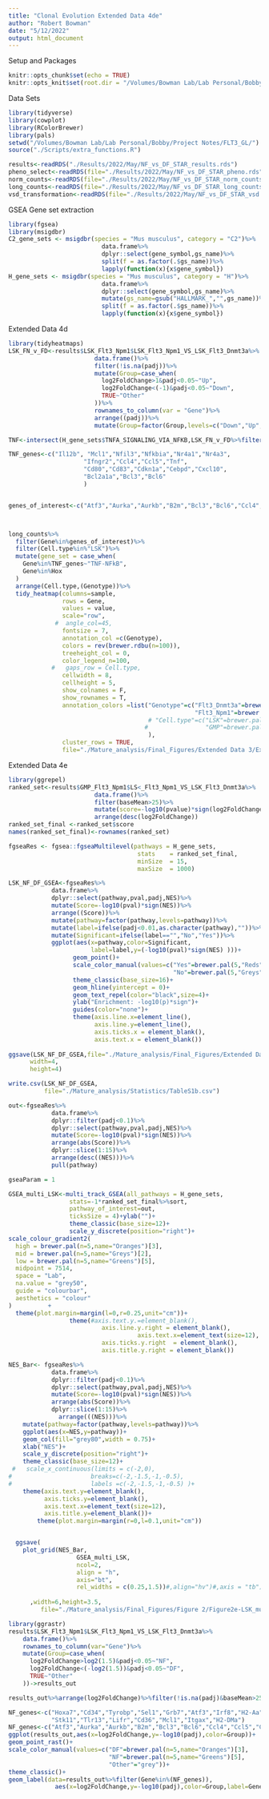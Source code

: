 ```yaml
---
title: "Clonal Evolution Extended Data 4de"
author: "Robert Bowman"
date: "5/12/2022"
output: html_document
---
```



Setup and Packages
```r
knitr::opts_chunk$set(echo = TRUE)
knitr::opts_knit$set(root.dir = "/Volumes/Bowman Lab/Lab Personal/Bobby/Project Notes/FLT3_GL/")
```

Data Sets
```r
library(tidyverse)
library(cowplot)
library(RColorBrewer)
library(pals)
setwd("/Volumes/Bowman Lab/Lab Personal/Bobby/Project Notes/FLT3_GL/")
source("./Scripts/extra_functions.R")

results<-readRDS("./Results/2022/May/NF_vs_DF_STAR_results.rds")
pheno_select<-readRDS(file="./Results/2022/May/NF_vs_DF_STAR_pheno.rds")
norm_counts<-readRDS(file="./Results/2022/May/NF_vs_DF_STAR_norm_counts.rds")
long_counts<-readRDS(file="./Results/2022/May/NF_vs_DF_STAR_long_counts.rds")
vsd_transformation<-readRDS(file="./Results/2022/May/NF_vs_DF_STAR_vsd.rds")
```


GSEA Gene set extraction
```R
library(fgsea)
library(msigdbr)
C2_gene_sets <- msigdbr(species = "Mus musculus", category = "C2")%>%
                          data.frame%>%
                          dplyr::select(gene_symbol,gs_name)%>%
                          split(f = as.factor(.$gs_name))%>%
                          lapply(function(x){x$gene_symbol})
H_gene_sets <- msigdbr(species = "Mus musculus", category = "H")%>%
                          data.frame%>%
                          dplyr::select(gene_symbol,gs_name)%>%
                          mutate(gs_name=gsub("HALLMARK_","",gs_name))%>%
                          split(f = as.factor(.$gs_name))%>%
                          lapply(function(x){x$gene_symbol})
```


Extended Data 4d
```r
library(tidyheatmaps)
LSK_FN_v_FD<-results$LSK_Flt3_Npm1$LSK_Flt3_Npm1_VS_LSK_Flt3_Dnmt3a%>%
                        data.frame()%>%
                        filter(!is.na(padj))%>%
                        mutate(Group=case_when(
                          log2FoldChange>1&padj<0.05~"Up",
                          log2FoldChange<(-1)&padj<0.05~"Down",
                          TRUE~"Other"
                        ))%>%
                        rownames_to_column(var = "Gene")%>%
                        arrange((padj))%>%
                        mutate(Group=factor(Group,levels=c("Down","Up","Other")))

TNF<-intersect(H_gene_sets$TNFA_SIGNALING_VIA_NFKB,LSK_FN_v_FD%>%filter(Group=="Up")%>%pull(Gene))

TNF_genes<-c("Il12b", "Mcl1","Nfil3","Nfkbia","Nr4a1","Nr4a3",
                     "Ifngr2","Ccl4","Ccl5","Tnf",
                     "Cd80","Cd83","Cdkn1a","Cebpd","Cxcl10",
                     "Bcl2a1a","Bcl3","Bcl6"  
                     )


genes_of_interest<-c("Atf3","Aurka","Aurkb","B2m","Bcl3","Bcl6","Ccl4","Ccl5","Ccnd1","Cd40","Cd74","Cenpe","Ciita","Chek1","Chek2","Csf2rb2","Cxcl10","Dusp1","Dusp2","Dusp4","Dusp5","E2f8","Egr1","Egr2","Egr3","Fos","Fosb","H2-DMa","Id2","Ido1","Ifngr2","Il12b","Il1b","Il6st","Irf4","Irf5","Irf7","Mx1","Mx2","Tnf","Socs1","Xpo1","Vegfa","Smad3","Pim1","Ccnb2","Cdkn2c","Mcm2","Mcm4","Mcm6","Rrm2","Top2a","Pole","Melk","Msh2","Bub1b","Grb7","Gpr56","Hoxa9","Hoxa10","Hoxa7")



long_counts%>%
  filter(Gene%in%genes_of_interest)%>%
  filter(Cell.type%in%"LSK")%>%
  mutate(gene_set = case_when(
    Gene%in%TNF_genes~"TNF-NFkB",
    Gene%in%Hox
  )
  arrange(Cell.type,(Genotype))%>%
  tidy_heatmap(columns=sample,
               rows = Gene,
               values = value,
               scale="row",
             #  angle_col=45,
               fontsize = 7,
               annotation_col =c(Genotype),
               colors = rev(brewer.rdbu(n=100)),
               treeheight_col = 0,
               color_legend_n=100,
            #   gaps_row = Cell.type,
               cellwidth = 8,
               cellheight = 5,
               show_colnames = F,
               show_rownames = T,
               annotation_colors =list("Genotype"=c("Flt3_Dnmt3a"=brewer.pal(n=5,"Oranges")[3],
                                                    "Flt3_Npm1"=brewer.pal(n=5,"Greens")[5])#,
                                       # "Cell.type"=c("LSK"=brewer.pal(n=5,"Purples")[5],
                                      #                "GMP"=brewer.pal(n=5,"Oranges")[5])
                                       ),
               cluster_rows = TRUE,
               file="./Mature_analysis/Final_Figures/Extended Data 3/Extended Data 3i-heatmap_v3_LSK_only.pdf")


```



Extended Data 4e
```r
library(ggrepel)
ranked_set<-results$GMP_Flt3_Npm1$LS<_Flt3_Npm1_VS_LSK_Flt3_Dnmt3a%>%
                        data.frame()%>%
                        filter(baseMean>25)%>%
                        mutate(score=-log10(pvalue)*sign(log2FoldChange))%>%
                        arrange(desc(log2FoldChange))
ranked_set_final <-ranked_set$score
names(ranked_set_final)<-rownames(ranked_set)

fgseaRes <- fgsea::fgseaMultilevel(pathways = H_gene_sets,
                                    stats    = ranked_set_final,
                                    minSize  = 15,
                                    maxSize  = 1000)

LSK_NF_DF_GSEA<-fgseaRes%>%
            data.frame%>%
            dplyr::select(pathway,pval,padj,NES)%>%
            mutate(Score=-log10(pval)*sign(NES))%>%
            arrange((Score))%>%
            mutate(pathway=factor(pathway,levels=pathway))%>%
            mutate(label=ifelse(padj<0.01,as.character(pathway),""))%>%
            mutate(Significant=ifelse(label=="","No","Yes"))%>%
            ggplot(aes(x=pathway,color=Significant,
                       label=label,y=(-log10(pval)*sign(NES) )))+
                  geom_point()+
                  scale_color_manual(values=c("Yes"=brewer.pal(5,"Reds")[5],
                                              "No"=brewer.pal(5,"Greys")[3]))+
                  theme_classic(base_size=16)+
                  geom_hline(yintercept = 0)+
                  geom_text_repel(color="black",size=4)+
                  ylab("Enrichment: -log10(p)*sign")+
                  guides(color="none")+
                  theme(axis.line.x=element_line(),
                        axis.line.y=element_line(),
                        axis.ticks.x = element_blank(),
                        axis.text.x = element_blank())
  
ggsave(LSK_NF_DF_GSEA,file="./Mature_analysis/Final_Figures/Extended Data 4/Extended Data 4e-gsea.pdf",
      width=4,
      height=4)

write.csv(LSK_NF_DF_GSEA,
          file="./Mature_analysis/Statistics/TableS1b.csv")
```

```r
out<-fgseaRes%>%
            data.frame%>%
            dplyr::filter(padj<0.1)%>%
            dplyr::select(pathway,pval,padj,NES)%>%
            mutate(Score=-log10(pval)*sign(NES))%>%
            arrange(abs(Score))%>%
            dplyr::slice(1:15)%>%
            arrange(desc((NES)))%>%
            pull(pathway)

gseaParam = 1

GSEA_multi_LSK<-multi_track_GSEA(all_pathways = H_gene_sets,
                 stats=-1*ranked_set_final%>%sort,
                 pathway_of_interest=out,
                 ticksSize = 4)+ylab("")+
                 theme_classic(base_size=12)+
                 scale_y_discrete(position="right")+
scale_colour_gradient2(
  high = brewer.pal(n=5,name="Oranges")[3],
  mid = brewer.pal(n=5,name="Greys")[2],
  low = brewer.pal(n=5,name="Greens")[5],
  midpoint = 7514,
  space = "Lab",
  na.value = "grey50",
  guide = "colourbar",
  aesthetics = "colour"
)          +
  theme(plot.margin=margin(l=0,r=0.25,unit="cm"))+
                 theme(#axis.text.y.=element_blank(),
                          axis.line.y.right = element_blank(),
                                    axis.text.x=element_text(size=12),
                          axis.ticks.y.right  = element_blank(),
                          axis.title.y.right = element_blank())

NES_Bar<- fgseaRes%>%
            data.frame%>%
            dplyr::filter(padj<0.1)%>%
            dplyr::select(pathway,pval,padj,NES)%>%
            mutate(Score=-log10(pval)*sign(NES))%>%
            arrange(abs(Score))%>%
            dplyr::slice(1:15)%>%
              arrange(((NES)))%>%
    mutate(pathway=factor(pathway,levels=pathway))%>%
    ggplot(aes(x=NES,y=pathway))+
    geom_col(fill="grey80",width = 0.75)+
    xlab("NES")+
    scale_y_discrete(position="right")+
    theme_classic(base_size=12)+
 #   scale_x_continuous(limits = c(-2,0),
#                      breaks=c(-2,-1.5,-1,-0.5),
#                      labels =c(-2,-1.5,-1,-0.5) )+
    theme(axis.text.y=element_blank(),
          axis.ticks.y=element_blank(),
          axis.text.x=element_text(size=12),
          axis.title.y=element_blank())+
        theme(plot.margin=margin(r=0,l=0.1,unit="cm"))


  ggsave(
    plot_grid(NES_Bar,
                   GSEA_multi_LSK,
                   ncol=2,
                   align = "h",
                   axis="bt",
                   rel_widths = c(0.25,1.5))#,align="hv")#,axis = "tb")
       
      ,width=6,height=3.5,
         file="./Mature_analysis/Final_Figures/Figure 2/Figure2e-LSK_multi_GSEA-with-bars-final.pdf")


```

```r
library(ggrastr)
results$LSK_Flt3_Npm1$LSK_Flt3_Npm1_VS_LSK_Flt3_Dnmt3a%>%
    data.frame()%>%
    rownames_to_column(var="Gene")%>%
    mutate(Group=case_when(
      log2FoldChange>log2(1.5)&padj<0.05~"NF",
      log2FoldChange<(-log2(1.5))&padj<0.05~"DF",
      TRUE~"Other"
    ))->results_out

results_out%>%arrange(log2FoldChange)%>%filter(!is.na(padj)&baseMean>25)

NF_genes<-c("Hoxa7","Cd34","Tyrobp","Sel1","Grb7","Atf3","Irf8","H2-Aa",
            "Stk11","Tlr13","Lifr","Cd36","Mcl1","Itgax","H2-DMa")
NF_genes<-c("Atf3","Aurka","Aurkb","B2m","Bcl3","Bcl6","Ccl4","Ccl5","Ccnd1","Cd40","Cd74","Cenpe","Ciita","Chek1","Chek2","Csf2rb2","Cxcl10","Dusp1","Dusp2","Dusp4","Dusp5","E2f8","Egr1","Egr2","Egr3","Fos","Fosb","H2-DMa","Id2","Ido1","Ifngr2","Il12b","Il1b","Il6st","Irf4","Irf5","Irf7","Mx1","Mx2","Tnf","Socs1","Xpo1","Vegfa","Smad3","Pim1","Ccnb2","Cdkn2c","Mcm2","Mcm4","Mcm6","Rrm2","Top2a","Pole","Melk","Msh2","Bub1b","Grb7","Gpr56")
ggplot(results_out,aes(x=log2FoldChange,y=-log10(padj),color=Group))+
geom_point_rast()+
scale_color_manual(values=c("DF"=brewer.pal(n=5,name="Oranges")[3],
                            "NF"=brewer.pal(n=5,name="Greens")[5],
                            "Other"="grey"))+
theme_classic()+
geom_label(data=results_out%>%filter(Gene%in%(NF_genes)),
             aes(x=log2FoldChange,y=-log10(padj),color=Group,label=Gene))
```